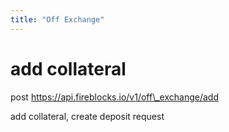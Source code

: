 ```yaml
---
title: "Off Exchange"
---
```

  
  # add collateral

post https://api.fireblocks.io/v1/off\_exchange/add

add collateral, create deposit request